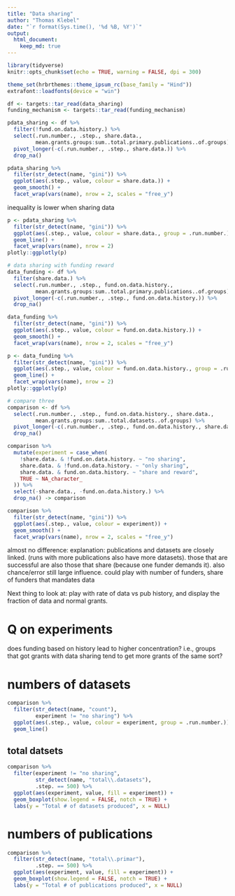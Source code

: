 ```yaml
---
title: "Data sharing"
author: "Thomas Klebel"
date: "`r format(Sys.time(), '%d %B, %Y')`"
output: 
  html_document:
    keep_md: true
---
```


```r
library(tidyverse)
knitr::opts_chunk$set(echo = TRUE, warning = FALSE, dpi = 300)

theme_set(hrbrthemes::theme_ipsum_rc(base_family = "Hind"))
extrafont::loadfonts(device = "win")

df <- targets::tar_read(data_sharing)
funding_mechanism <- targets::tar_read(funding_mechanism)
```


```r
pdata_sharing <- df %>% 
  filter(!fund.on.data.history.) %>% 
  select(.run.number., .step., share.data.,
         mean.grants.groups:sum..total.primary.publications..of.groups) %>% 
  pivot_longer(-c(.run.number., .step., share.data.)) %>% 
  drop_na()

pdata_sharing %>% 
  filter(str_detect(name, "gini")) %>% 
  ggplot(aes(.step., value, colour = share.data.)) +
  geom_smooth() +
  facet_wrap(vars(name), nrow = 2, scales = "free_y")
```
inequality is lower when sharing data


```r
p <- pdata_sharing %>% 
  filter(str_detect(name, "gini")) %>% 
  ggplot(aes(.step., value, colour = share.data., group = .run.number.)) +
  geom_line() +
  facet_wrap(vars(name), nrow = 2)
plotly::ggplotly(p)
```


```r
# data sharing with funding reward
data_funding <- df %>% 
  filter(share.data.) %>% 
  select(.run.number., .step., fund.on.data.history.,
         mean.grants.groups:sum..total.primary.publications..of.groups) %>% 
  pivot_longer(-c(.run.number., .step., fund.on.data.history.)) %>% 
  drop_na()

data_funding %>% 
  filter(str_detect(name, "gini")) %>% 
  ggplot(aes(.step., value, colour = fund.on.data.history.)) +
  geom_smooth() +
  facet_wrap(vars(name), nrow = 2, scales = "free_y")
```

```r
p <- data_funding %>% 
  filter(str_detect(name, "gini")) %>% 
  ggplot(aes(.step., value, colour = fund.on.data.history., group = .run.number.)) +
  geom_line() +
  facet_wrap(vars(name), nrow = 2)
plotly::ggplotly(p)
```


```r
# compare three
comparison <- df %>% 
  select(.run.number., .step., fund.on.data.history., share.data.,
         mean.grants.groups:sum..total.datasets..of.groups) %>% 
  pivot_longer(-c(.run.number., .step., fund.on.data.history., share.data.)) %>% 
  drop_na()

comparison %>% 
  mutate(experiment = case_when(
    !share.data. & !fund.on.data.history. ~ "no sharing",
    share.data. & !fund.on.data.history. ~ "only sharing",
    share.data. & fund.on.data.history. ~ "share and reward",
    TRUE ~ NA_character_
  )) %>% 
  select(-share.data., -fund.on.data.history.) %>% 
  drop_na() -> comparison

comparison %>% 
  filter(str_detect(name, "gini")) %>% 
  ggplot(aes(.step., value, colour = experiment)) +
  geom_smooth() +
  facet_wrap(vars(name), nrow = 2, scales = "free_y")
```

almost no difference: explanation: publications and datasets are closely linked.
(runs with more publications also have more datasets).
those that are successful are also those that share (because one funder demands
it). also chance/error still large influence. 
could play with number of funders, share of funders that mandates data

Next thing to look at: play with rate of data vs pub history, and display the 
fraction of data and normal grants.

# Q on experiments
does funding based on history lead to higher concentration? i.e., groups that 
got grants with data sharing tend to get more grants of the same sort?


# numbers of datasets
```r
comparison %>% 
  filter(str_detect(name, "count"),
         experiment != "no sharing") %>% 
  ggplot(aes(.step., value, colour = experiment, group = .run.number.)) +
  geom_line()
```

## total datsets
```r
comparison %>% 
  filter(experiment != "no sharing", 
         str_detect(name, "total\\.datasets"),
         .step. == 500) %>% 
  ggplot(aes(experiment, value, fill = experiment)) +
  geom_boxplot(show.legend = FALSE, notch = TRUE) +
  labs(y = "Total # of datasets produced", x = NULL)
```


# numbers of publications
```r
comparison %>% 
  filter(str_detect(name, "total\\.primar"),
         .step. == 500) %>% 
  ggplot(aes(experiment, value, fill = experiment)) +
  geom_boxplot(show.legend = FALSE, notch = TRUE) +
  labs(y = "Total # of publications produced", x = NULL)
```


